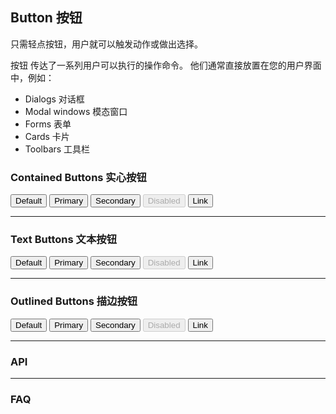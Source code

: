 

## Button 按钮
只需轻点按钮，用户就可以触发动作或做出选择。

按钮 传达了一系列用户可以执行的操作命令。 他们通常直接放置在您的用户界面中，例如：
* Dialogs 对话框
* Modal windows 模态窗口
* Forms 表单
* Cards 卡片
* Toolbars 工具栏

### Contained Buttons 实心按钮
<Button variant="contained">Default</Button>
<Button variant="contained" color="primary">
  Primary
</Button>
<Button variant="contained" color="secondary">
  Secondary
</Button>
<Button variant="contained" disabled>
  Disabled
</Button>
<Button variant="contained" color="primary" href="#contained-buttons">
  Link
</Button>

<hr />

### Text Buttons 文本按钮
<Button>Default</Button>
<Button color="primary">Primary</Button>
<Button color="secondary">Secondary</Button>
<Button disabled>Disabled</Button>
<Button href="#text-buttons" color="primary">
  Link
</Button>

<hr />

### Outlined Buttons 描边按钮
<Button variant="outlined">Default</Button>
<Button variant="outlined" color="primary">
  Primary
</Button>
<Button variant="outlined" color="secondary">
  Secondary
</Button>
<Button variant="outlined" disabled>
  Disabled
</Button>
<Button variant="outlined" color="primary" href="#outlined-buttons">
  Link
</Button>

<hr />

### API

<hr />

### FAQ